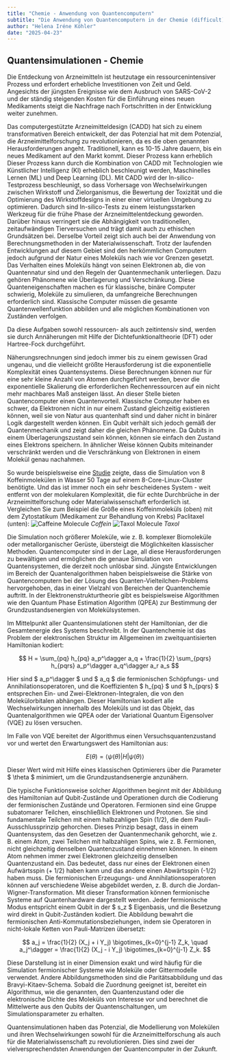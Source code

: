 ```yaml
---
title: "Chemie - Anwendung von Quantencomputern"
subtitle: "Die Anwendung von Quantencomputern in der Chemie (difficult)"
author: "Helena Iréne Köhler"
date: "2025-04-23"
---
```


## Quantensimulationen - Chemie

Die Entdeckung von Arzneimitteln ist heutzutage ein ressourcenintensiver Prozess und erfordert erhebliche Investitionen von
Zeit und Geld. Angesichts der jüngsten Ereignisse wie dem Ausbruch von SARS-CoV-2 und der ständig
steigenden Kosten für die Einführung eines neuen Medikaments steigt die Nachfrage nach Fortschritten in der
Entwicklung weiter zunehmen.

Das computergestützte Arzneimitteldesign (CADD) hat sich zu einem transformativen Bereich entwickelt, der das Potenzial hat
mit dem Potenzial, die Arzneimittelforschung zu revolutionieren, da es die oben genannten Herausforderungen angeht. Traditionell,
kann es 10-15 Jahre dauern, bis ein neues Medikament auf den Markt kommt. Dieser Prozess kann erheblich
Dieser Prozess kann durch die Kombination von CADD mit Technologien wie Künstlicher Intelligenz (KI) erheblich beschleunigt werden,
Maschinelles Lernen (ML) und Deep Learning (DL). Mit CADD wird der In-silico-Testprozess beschleunigt, so dass
Vorhersage von Wechselwirkungen zwischen Wirkstoff und Zielorganismus, die Bewertung der Toxizität und die Optimierung des Wirkstoffdesigns in einer
einer virtuellen Umgebung zu optimieren. Dadurch sind In-silico-Tests zu einem leistungsstarken Werkzeug für die frühe Phase der
Arzneimittelentdeckung geworden. Darüber hinaus verringert sie die Abhängigkeit von traditionellen, zeitaufwändigen
Tierversuchen und trägt damit auch zu ethischen Grundsätzen bei. Derselbe Vorteil zeigt sich auch bei der Anwendung von Berechnungsmethoden in der Materialwissenschaft. Trotz der laufenden Entwicklungen auf diesem Gebiet sind den herkömmlichen Computern jedoch aufgrund der Natur eines Moleküls nach wie vor Grenzen gesetzt.
Das Verhalten eines Moleküls hängt von seinen Elektronen ab, die von Quantennatur sind und den Regeln der Quantenmechanik unterliegen. Dazu gehören Phänomene wie Überlagerung und Verschränkung. Diese Quanteneigenschaften machen es für klassische, binäre Computer schwierig, Moleküle zu simulieren, da umfangreiche Berechnungen erforderlich sind.
Klassische Computer müssen die gesamte Quantenwellenfunktion abbilden und alle möglichen Kombinationen von Zuständen verfolgen.

Da diese Aufgaben sowohl ressourcen- als auch zeitintensiv sind, werden sie durch Annäherungen mit Hilfe der Dichtefunktionaltheorie (DFT) oder Hartree-Fock durchgeführt.

Näherungsrechnungen sind jedoch immer bis zu einem gewissen Grad ungenau, und die vielleicht größte Herausforderung ist die exponentielle Komplexität eines Quantensystems. Diese Berechnungen können nur für eine sehr kleine Anzahl von Atomen durchgeführt werden, bevor die exponentielle Skalierung die erforderlichen Rechenressourcen auf ein nicht mehr machbares Maß ansteigen lässt.
An dieser Stelle bieten Quantencomputer einen Quantenvorteil. Klassische Computer haben es schwer, da Elektronen nicht in nur einem Zustand gleichzeitig existieren können, weil sie von Natur aus quantenhaft sind und daher nicht in binärer Logik dargestellt werden können. Ein Qubit verhält sich jedoch gemäß der Quantenmechanik und zeigt daher die gleichen Phänomene. Da Qubits in einem Überlagerungszustand sein können, können sie einfach den Zustand eines Elektrons speichern. In ähnlicher Weise können Qubits miteinander verschränkt werden und die Verschränkung von Elektronen in einem Molekül genau nachahmen.

So wurde beispielsweise eine [Studie](https://pubmed.ncbi.nlm.nih.gov/21812485/) zeigte, dass die Simulation von 8 Koffeinmolekülen in Wasser 50 Tage auf einem 8-Core-Linux-Cluster benötigte. Und das ist immer noch ein sehr bescheidenes System - weit entfernt von der molekularen Komplexität, die für echte Durchbrüche in der Arzneimittelforschung oder Materialwissenschaft erforderlich ist. Vergleichen Sie zum Beispiel die Größe eines Koffeinmoleküls (oben) mit dem Zytostatikum (Medikament zur Behandlung von Krebs) Paclitaxel (unten):
![Caffeine Molecule](/posts/assets/entries/qchemistry/caffeinemol.png)
_Coffein_
![Taxol Molecule](/posts/assets/entries/qchemistry/taxolmol.png)
_Taxol_

Die Simulation noch größerer Moleküle, wie z. B. komplexer Biomoleküle oder metallorganischer Gerüste, übersteigt die Möglichkeiten klassischer Methoden.
Quantencomputer sind in der Lage, all diese Herausforderungen zu bewältigen und ermöglichen die genaue Simulation von Quantensystemen, die derzeit noch unlösbar sind. Jüngste Entwicklungen im Bereich der Quantenalgorithmen haben beispielsweise die Stärke von Quantencomputern bei der Lösung des Quanten-Vielteilchen-Problems hervorgehoben, das in einer Vielzahl von Bereichen der Quantenchemie auftritt. In der Elektronenstrukturtheorie gibt es beispielsweise Algorithmen wie den Quantum Phase Estimation Algorithm (QPEA) zur Bestimmung der Grundzustandsenergien von Molekülsystemen.

Im Mittelpunkt aller Quantensimulationen steht der Hamiltonian, der die Gesamtenergie des Systems beschreibt. In der Quantenchemie ist das Problem der elektronischen Struktur im Allgemeinen im zweitquantisierten Hamiltonian kodiert:

$$
H = \sum_{pq} h_{pq} a_p^\dagger a_q + \frac{1}{2} \sum_{pqrs} h_{pqrs} a_p^\dagger a_q^\dagger a_r a_s
$$

Hier sind $ a_p^\dagger $ und $ a_q $ die fermionischen Schöpfungs- und Annihilationsoperatoren, und die Koeffizienten $ h_{pq} $ und $ h_{pqrs} $ entsprechen Ein- und Zwei-Elektronen-Integralen, die von den Molekülorbitalen abhängen. Dieser Hamiltonian kodiert alle Wechselwirkungen innerhalb des Moleküls und ist das Objekt, das Quantenalgorithmen wie QPEA oder der Variational Quantum Eigensolver (VQE) zu lösen versuchen.

Im Falle von VQE bereitet der Algorithmus einen Versuchsquantenzustand vor und wertet den Erwartungswert des Hamiltonian aus:

$$
E(\theta) = \langle\psi(\theta)| H |\psi(\theta)\rangle
$$

Dieser Wert wird mit Hilfe eines klassischen Optimierers über die Parameter $ \theta $ minimiert, um die Grundzustandsenergie anzunähern.

Die typische Funktionsweise solcher Algorithmen beginnt mit der Abbildung des Hamiltonian auf Qubit-Zustände und Operationen durch die Codierung der fermionischen Zustände und Operatoren. Fermionen sind eine Gruppe subatomarer Teilchen, einschließlich Elektronen und Protonen. Sie sind fundamentale Teilchen mit einem halbzahligen Spin (1/2), die dem Pauli-Ausschlussprinzip gehorchen. Dieses Prinzip besagt, dass in einem Quantensystem, das den Gesetzen der Quantenmechanik gehorcht, wie z. B. einem Atom, zwei Teilchen mit halbzahligen Spins, wie z. B. Fermionen, nicht gleichzeitig denselben Quantenzustand einnehmen können. In einem Atom nehmen immer zwei Elektronen gleichzeitig denselben Quantenzustand ein. Das bedeutet, dass nur eines der Elektronen einen Aufwärtsspin (+ 1/2) haben kann und das andere einen Abwärtsspin (-1/2) haben muss.
Die fermionischen Erzeugungs- und Annihilationsoperatoren können auf verschiedene Weise abgebildet werden, z. B. durch die Jordan-Wigner-Transformation. Mit dieser Transformation können fermionische Systeme auf Quantenhardware dargestellt werden. Jeder fermionische Modus entspricht einem Qubit in der $ s_z $ Eigenbasis, und die Besetzung wird direkt in Qubit-Zuständen kodiert. Die Abbildung bewahrt die fermionischen Anti-Kommutationsbeziehungen, indem sie Operatoren in nicht-lokale Ketten von Pauli-Matrizen übersetzt:

$$
a_j = \frac{1}{2} (X_j + i Y_j) \bigotimes_{k=0}^{j-1} Z_k, \quad
a_j^\dagger = \frac{1}{2} (X_j - i Y_j) \bigotimes_{k=0}^{j-1} Z_k.
$$

Diese Darstellung ist in einer Dimension exakt und wird häufig für die Simulation fermionischer Systeme wie Moleküle oder Gittermodelle verwendet. Andere Abbildungsmethoden sind die Paritätsabbildung und das Bravyi-Kitaev-Schema. Sobald die Zuordnung geeignet ist, bereitet ein Algorithmus, wie die genannten, den Quantenzustand oder die elektronische Dichte des Moleküls von Interesse vor und berechnet die Mittelwerte aus den Qubits der Quantenschaltungen, um Simulationsparameter zu erhalten.

Quantensimulationen haben das Potenzial, die Modellierung von Molekülen und ihren Wechselwirkungen sowohl für die Arzneimittelforschung als auch für die Materialwissenschaft zu revolutionieren. Dies sind zwei der vielversprechendsten Anwendungen der Quantencomputer in der Zukunft.

